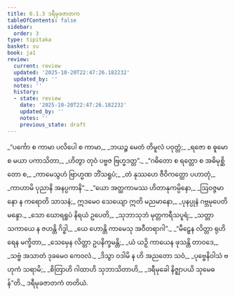 ```yaml
---
title: 6.1.3 ဒရီမုခဇာတက
tableOfContents: false
sidebar:
  order: 3
type: tipitaka
basket: su
book: ja1
review:
  current: review
  updated: '2025-10-20T22:47:26.182232'
  updated_by: ''
  notes: ''
  history:
  - state: review
    date: '2025-10-20T22:47:26.182232'
    updated_by: ''
    notes: ''
    previous_state: draft
---
```



<DynamicBreadcrumb />


<ReviewStatus review={frontmatter.review} showDetails={true} />

<HypothesisAnnotation frontmatter={frontmatter} />

<Division number="14" book="ja1" e="ch" v="22" p="138">

<Paragraph number="1333" type="verses" book="ja1">
_“ပင်္ကော စ ကာမာ ပလိပေါ စ ကာမာ,_  
_ဘယဉ္စ မေတံ တိမူလံ ပဝုတ္တံ;_  
_ရဇော စ ဓူမော စ မယာ ပကာသိတာ,_  
_ဟိတွာ တုဝံ ပဗ္ဗဇ ဗြဟ္မဒတ္တ”._  

</Paragraph>

</Division>
<Division number="15" book="ja1" e="ch" v="22" p="139">

<Paragraph number="1334" type="verses" book="ja1">
_“ဂဓိတော စ ရတ္တော စ အဓိမုစ္ဆိတော စ,_  
_ကာမေသွဟံ ဗြာဟ္မဏ ဘိံသရူပံ;_  
_တံ နုဿဟေ ဇီဝိကတ္ထော ပဟာတုံ,_  
_ကာဟာမိ ပုညာနိ အနပ္ပကာနိ”._  

</Paragraph>

</Division>
<Division number="16" book="ja1" e="ch" v="22" p="139">

<Paragraph number="1335" type="verses" book="ja1">
_“ယော အတ္ထကာမဿ ဟိတာနုကမ္ပိနော,_  
_ဩဝဇ္ဇမာနော န ကရောတိ သာသနံ;_  
ဣဒမေဝ သေယျော ဣတိ မညမာနော,_  
_ပုနပ္ပုနံ ဂဗ္ဘမုပေတိ မန္ဒော._  

</Paragraph>

</Division>
<Division number="17" book="ja1" e="ch" v="22" p="139">

<Paragraph number="1336" type="verses" book="ja1">
_သော ဃောရရူပံ နိရယံ ဥပေတိ,_  
_သုဘာသုဘံ မုတ္တကရီသပူရံ;_  
_သတ္တာ သကာယေ န ဇဟန္တိ ဂိဒ္ဓါ,_  
_ယေ ဟောန္တိ ကာမေသု အဝီတရာဂါ”._  

</Paragraph>

</Division>
<Division number="18" book="ja1" e="ch" v="22" p="139">

<Paragraph number="1337" type="verses" book="ja1">
_“မီဠှေန လိတ္တာ ရုဟိရေန မက္ခိတာ,_  
_သေမှေန လိတ္တာ ဥပနိက္ခမန္တိ;_  
_ယံ ယဉှိ ကာယေန ဖုသန္တိ တာဝဒေ,_  
_သဗ္ဗံ အသာတံ ဒုခမေဝ ကေဝလံ._  

</Paragraph>

</Division>
<Division number="19" book="ja1" e="ch" v="22" p="139">

<Paragraph number="1338" type="verses" book="ja1">
_ဒိသွာ ဝဒါမိ န ဟိ အညတော သဝံ,_  
_ပုဗ္ဗေနိဝါသံ ဗဟုကံ သရာမိ;_  
_စိတြာဟိ ဂါထာဟိ သုဘာသိတာဟိ,_  
_ဒရီမုခေါ နိဇ္ဈာပယိ သုမေဓန်”တိ._  


</Paragraph>
</Division>

<Paragraph number="1339" type="center" book="ja1">
ဒရီမုခဇာတကံ တတိယံ.
</Paragraph>